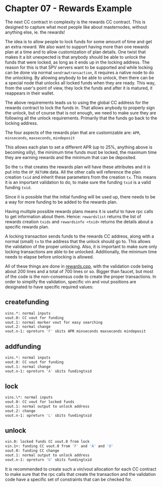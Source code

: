 # Chapter 07 - Rewards Example

The next CC contract in complexity is the rewards CC contract. This is designed to capture what most people like about masternodes, without anything else, ie. the rewards!

The idea is to allow people to lock funds for some amount of time and get an extra reward. We also want to support having more than one rewards plan at a time and to allow customization of plan details. One twist that makes it a bit unexpected is that anybody should be able to unlock the funds that were locked, as long as it ends up in the locking address. The reason for this is that SPV servers want to be supported and while locking can be done via normal `sendrawtransaction`, it requires a native node to do the unlocking. By allowing anybody to be able to unlock, then there can be a special node that unlocks all locked funds when they are ready. This way, from the user's point of view, they lock the funds and after it is matured, it reappears in their wallet.

The above requirements leads us to using the global CC address for the rewards contract to lock the funds in. That allows anybody to properly sign the unlock, but of course that is not enough, we need to make sure they are following all the unlock requirements. Primarily that the funds go back to the locking address.

The four aspects of the rewards plan that are customizable are:
`APR`, `minseconds`, `maxseconds`, `mindeposit`

This allows each plan to set a different APR (up to 25%, anything above is becoming silly), the minimum time funds must be locked, the maximum time they are earning rewards and the minimum that can be deposited.

So the `tx` that creates the rewards plan will have these attributes and it is put into the `OP_RETURN` data. All the other calls will reference the plan creation `txid` and inherit these parameters from the creation `tx`. This means it is an important validation to do, to make sure the funding `txid` is a valid funding `txid`.

Since it is possible that the initial funding will be used up, there needs to be a way for more funding to be added to the rewards plan.

Having multiple possible rewards plans means it is useful to have rpc calls to get information about them. Hence: `rewardslist` returns the list of rewards creation `txids` and `rewardsinfo <txid>` returns the details about a specific rewards plan.

A locking transaction sends funds to the rewards CC address, along with a normal (small) `tx` to the address that the unlock should go to. This allows the validation of the proper unlocking. Also, it is important to make sure only locking transactions are able to be unlocked. Additionally, the minimum time needs to elapse before unlocking is allowed.

All of these things are done in [rewards.cpp](https://github.com/jl777/komodo/tree/jl777/src/cc/rewards.cpp), with the validation code being about 200 lines and a total of 700 lines or so. Bigger than faucet, but most of the code is the non-consensus code to create the proper transactions. In order to simplify the validation, specific vin and vout positions are designated to have specific required values:

## createfunding

```bash
vins.*: normal inputs
vout.0: CC vout for funding
vout.1: normal marker vout for easy searching
vout.2: normal change
vout.n-1: opreturn 'F' sbits APR minseconds maxseconds mindeposit
```

## addfunding

```bash
vins.*: normal inputs
vout.0: CC vout for funding
vout.1: normal change
vout.n-1: opreturn 'A' sbits fundingtxid
```

## lock

```bash
vins.\*: normal inputs
vout.0: CC vout for locked funds
vout.1: normal output to unlock address
vout.2: change
vout.n-1: opreturn 'L' sbits fundingtxid
```

## unlock

```bash
vin.0: locked funds CC vout.0 from lock
vin.1+: funding CC vout.0 from 'F' and 'A' and 'U'
vout.0: funding CC change
vout.1: normal output to unlock address
vout.n-1: opreturn 'U' sbits fundingtxid
```

It is recommended to create such a vin/vout allocation for each CC contract to make sure that the rpc calls that create the transaction and the validation code have a specific set of constraints that can be checked for.
